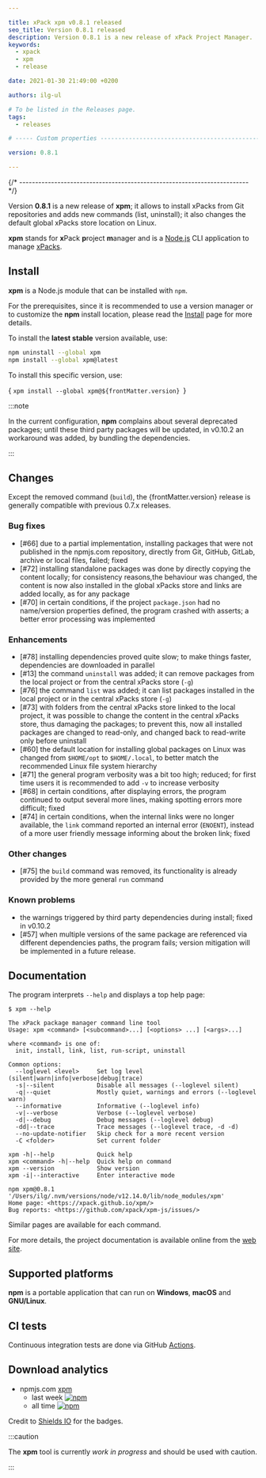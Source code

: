```yaml
---

title: xPack xpm v0.8.1 released
seo_title: Version 0.8.1 released
description: Version 0.8.1 is a new release of xPack Project Manager.
keywords:
  - xpack
  - xpm
  - release

date: 2021-01-30 21:49:00 +0200

authors: ilg-ul

# To be listed in the Releases page.
tags:
  - releases

# ----- Custom properties -----------------------------------------------------

version: 0.8.1

---
```



{/* ------------------------------------------------------------------------ */}

Version **0.8.1** is a new release of **xpm**; it allows to install xPacks from Git repositories and adds new commands (list, uninstall); it also changes the default global xPacks store location on Linux.

<!-- truncate -->

<PageMetadata title={frontMatter.seo_title} />

**xpm** stands for **x**Pack **p**roject **m**anager and is a
[Node.js](https://nodejs.org/en/) CLI
application to manage
[xPacks](https://xpack.github.io/intro/#but-what-are-xpacks).

## Install

**xpm** is a Node.js module that can be installed with `npm`.

For the prerequisites, since it is recommended
to use a version manager or to customize the **npm** install location,
please read the
[Install](https://xpack.github.io/xpm/install/) page for more details.

To install the **latest stable** version available, use:

```sh
npm uninstall --global xpm
npm install --global xpm@latest
```

To install this specific version, use:

<CodeBlock language="sh"> {
`xpm install --global xpm@${frontMatter.version}
`} </CodeBlock>

:::note

In the current configuration,
**npm** complains about several deprecated packages;
until these third party packages will be updated,
in v0.10.2 an workaround was added, by bundling the
dependencies.

:::

## Changes

Except the removed command (`build`), the {frontMatter.version} release
is generally compatible with previous 0.7.x releases.

### Bug fixes

- [#66] due to a partial implementation,
  installing packages that were not published in the npmjs.com repository,
  directly from Git, GitHub, GitLab, archive or local files, failed; fixed
- [#72] installing standalone packages was done by directly copying
  the content locally; for consistency reasons,the behaviour was changed,
  the content is now also
  installed in the global xPacks store and links are added locally, as
  for any package
- [#70] in certain conditions, if the project `package.json` had no
  name/version properties defined, the program crashed with asserts; a better
  error processing was implemented

### Enhancements

- [#78] installing dependencies proved quite slow; to make things
  faster, dependencies are downloaded in parallel
- [#13] the command `uninstall` was added; it can remove packages
  from the local project or from the central xPacks store (`-g`)
- [#76] the command `list` was added; it can list packages
  installed in the local project or in the central xPacks store (`-g`)
- [#73] with folders from the central xPacks store linked to the local
  project, it was possible to change the content in the central xPacks store,
  thus damaging the packages; to prevent this, now all installed
  packages are changed to read-only, and changed back to read-write
  only before uninstall
- [#60] the default location for installing global packages on Linux
  was changed from `$HOME/opt` to `$HOME/.local`, to better match the
  recommended Linux file system hierarchy
- [#71] the general program verbosity was a bit too high; reduced; for
  first time users it is recommended to add `-v` to increase verbosity
- [#68] in certain conditions, after displaying errors, the program
  continued to output several more lines, making spotting errors more
  difficult; fixed
- [#74] in certain conditions, when the internal links were
  no longer available, the `link` command reported an
  internal error (`ENOENT`), instead of a more user friendly message
  informing about the broken link; fixed

### Other changes

- [#75] the `build` command was removed, its functionality is already
  provided by the more general `run` command

### Known problems

- the warnings triggered by third party dependencies during install; fixed in v0.10.2
- [#57] when multiple versions of the same package are referenced
  via different dependencies paths, the program fails; version
  mitigation will be implemented in a future release.

## Documentation

The program interprets `--help` and displays a top help page:

```console
$ xpm --help

The xPack package manager command line tool
Usage: xpm <command> [<subcommand>...] [<options> ...] [<args>...]

where <command> is one of:
  init, install, link, list, run-script, uninstall

Common options:
  --loglevel <level>     Set log level (silent|warn|info|verbose|debug|trace)
  -s|--silent            Disable all messages (--loglevel silent)
  -q|--quiet             Mostly quiet, warnings and errors (--loglevel warn)
  --informative          Informative (--loglevel info)
  -v|--verbose           Verbose (--loglevel verbose)
  -d|--debug             Debug messages (--loglevel debug)
  -dd|--trace            Trace messages (--loglevel trace, -d -d)
  --no-update-notifier   Skip check for a more recent version
  -C <folder>            Set current folder

xpm -h|--help            Quick help
xpm <command> -h|--help  Quick help on command
xpm --version            Show version
xpm -i|--interactive     Enter interactive mode

npm xpm@0.8.1 '/Users/ilg/.nvm/versions/node/v12.14.0/lib/node_modules/xpm'
Home page: <https://xpack.github.io/xpm/>
Bug reports: <https://github.com/xpack/xpm-js/issues/>
```

Similar pages are available for each command.

For more details, the project documentation is available online from the
[web site](https://xpack.github.io/xpm/).

## Supported platforms

**npm** is a portable application that can run on
**Windows**, **macOS** and **GNU/Linux**.

## CI tests

Continuous integration tests are done via GitHub
[Actions](https://github.com/xpack/xpm-js/actions).

## Download analytics

- npmjs.com [xpm](https://www.npmjs.com/package/xpm)
  - last week [![npm](https://img.shields.io/npm/dw/xpm.svg)](https://www.npmjs.com/package/xpm/)
  - all time [![npm](https://img.shields.io/npm/dt/xpm.svg)](https://www.npmjs.com/package/xpm/)

Credit to [Shields IO](https://shields.io) for the badges.

:::caution

The **xpm** tool is currently _work in progress_ and should be used with caution.

:::
